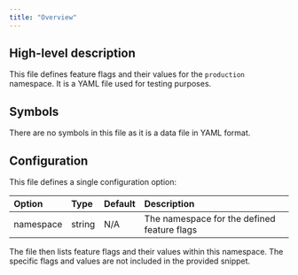 ```yaml
---
title: "Overview"
---
```


## High-level description
This file defines feature flags and their values for the `production` namespace. It is a YAML file used for testing purposes.

## Symbols
There are no symbols in this file as it is a data file in YAML format.

## Configuration
This file defines a single configuration option:

| Option    | Type   | Default | Description                                  |
| :-------- | :----- | :------- | :------------------------------------------- |
| namespace | string | N/A      | The namespace for the defined feature flags |

The file then lists feature flags and their values within this namespace. The specific flags and values are not included in the provided snippet. 
